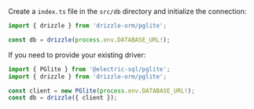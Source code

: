 Create a `index.ts` file in the `src/db` directory and initialize the connection:

```typescript copy
import { drizzle } from 'drizzle-orm/pglite';

const db = drizzle(process.env.DATABASE_URL!);
```

If you need to provide your existing driver:

```typescript copy
import { PGlite } from '@electric-sql/pglite';
import { drizzle } from 'drizzle-orm/pglite';

const client = new PGlite(process.env.DATABASE_URL!);
const db = drizzle({ client });
```